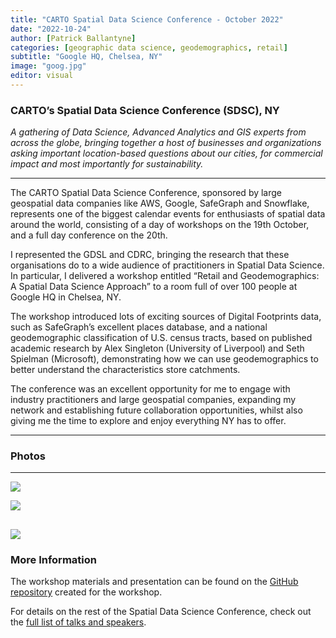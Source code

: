 ```yaml
---
title: "CARTO Spatial Data Science Conference - October 2022"
date: "2022-10-24"
author: [Patrick Ballantyne]
categories: [geographic data science, geodemographics, retail]
subtitle: "Google HQ, Chelsea, NY"
image: "goog.jpg"
editor: visual
---
```


### CARTO's Spatial Data Science Conference (SDSC), NY

*A gathering of Data Science, Advanced Analytics and GIS experts from across the globe, bringing together a host of businesses and organizations asking important location-based questions about our cities, for commercial impact and most importantly for sustainability.*

------------------------------------------------------------------------

The CARTO Spatial Data Science Conference, sponsored by large geospatial data companies like AWS, Google, SafeGraph and Snowflake, represents one of the biggest calendar events for enthusiasts of spatial data around the world, consisting of a day of workshops on the 19th October, and a full day conference on the 20th.

I represented the GDSL and CDRC, bringing the research that these organisations do to a wide audience of practitioners in Spatial Data Science. In particular, I delivered a workshop entitled "Retail and Geodemographics: A Spatial Data Science Approach" to a room full of over 100 people at Google HQ in Chelsea, NY.

The workshop introduced lots of exciting sources of Digital Footprints data, such as SafeGraph's excellent places database, and a national geodemographic classification of U.S. census tracts, based on published academic research by Alex Singleton (University of Liverpool) and Seth Spielman (Microsoft), demonstrating how we can use geodemographics to better understand the characteristics store catchments.

The conference was an excellent opportunity for me to engage with industry practitioners and large geospatial companies, expanding my network and establishing future collaboration opportunities, whilst also giving me the time to explore and enjoy everything NY has to offer.

------------------------------------------------------------------------

### Photos

------------------------------------------------------------------------

![](talk2.jpg)

![](carto-gen.jpg)

## ![](talk3.jpg)

### More Information

The workshop materials and presentation can be found on the [GitHub repository](https://github.com/patrickballantyne/CARTO-SDSC2022) created for the workshop.

For details on the rest of the Spatial Data Science Conference, check out the [full list of talks and speakers](https://spatial-data-science-conference.com/2022/newyork/#videos-on-demand).
